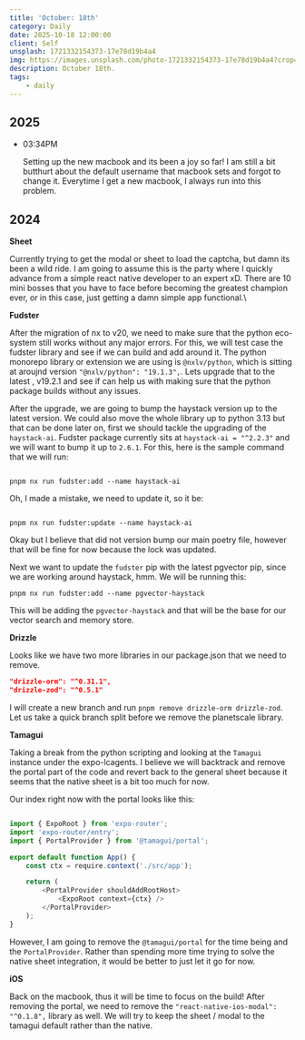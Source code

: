 ```yaml
---
title: 'October: 18th'
category: Daily
date: 2025-10-18 12:00:00
client: Self
unsplash: 1721332154373-17e78d19b4a4
img: https://images.unsplash.com/photo-1721332154373-17e78d19b4a4?crop=entropy&cs=srgb&fm=jpg&ixid=MnwzNjM5Nzd8MHwxfHJhbmRvbXx8fHx8fHx8fDE2ODE3NDg2ODY&ixlib=rb-4.0.3&q=85
description: October 18th.
tags:
    - daily
---
```



## 2025

-	03:34PM

	Setting up the new macbook and its been a joy so far!
	I am still a bit butthurt about the default username that macbook sets and forgot to change it.
	Everytime I get a new macbook, I always run into this problem.

## 2024

**Sheet**

Currently trying to get the modal or sheet to load the captcha, but damn its been a wild ride.
I am going to assume this is the party where I quickly advance from a simple react native developer to an expert xD.
There are 10 mini bosses that you have to face before becoming the greatest champion ever, or in this case, just getting a damn simple app functional.\

**Fudster**

After the migration of nx to v20, we need to make sure that the python eco-system still works without any major errors.
For this, we will test case the fudster library and see if we can build and add around it.
The python monorepo library or extension we are using is `@nxlv/python`, which is sitting at aroujnd version `"@nxlv/python": "19.1.3",`.
Lets upgrade that to the latest , v19.2.1 and see if can help us with making sure that the python package builds without any issues.

After the upgrade, we are going to bump the haystack version up to the latest version.
We could also move the whole library up to python 3.13 but that can be done later on, first we should tackle the upgrading of the `haystack-ai`.
Fudster package currently sits at `haystack-ai = "^2.2.3"` and we will want to bump it up to `2.6.1`.
For this, here is the sample command that we will run:

```shell

pnpm nx run fudster:add --name haystack-ai

```

Oh, I made a mistake, we need to update it, so it be:


```shell

pnpm nx run fudster:update --name haystack-ai

```

Okay but I believe that did not version bump our main poetry file, however that will be fine for now because the lock was updated.

Next we want to update the `fudster` pip with the latest pgvector pip, since we are working around haystack, hmm.
We will be running this:

```shell
pnpm nx run fudster:add --name pgvector-haystack
```

This will be adding the `pgvector-haystack` and that will be the base for our vector search and memory store.


**Drizzle** 

Looks like we have two more libraries in our package.json that we need to remove.

```json 
"drizzle-orm": "^0.31.1",
"drizzle-zod": "^0.5.1"
```

I will create a new branch and run `pnpm remove drizzle-orm drizzle-zod`.
Let us take a quick branch split before we remove the planetscale library.

**Tamagui**

Taking a break from the python scripting and looking at the `Tamagui` instance under the expo-lcagents.
I believe we will backtrack and remove the portal part of the code and revert back to the general sheet because it seems that the native sheet is a bit too much for now.

Our index right now with the portal looks like this:

```js

import { ExpoRoot } from 'expo-router';
import 'expo-router/entry';
import { PortalProvider } from '@tamagui/portal';

export default function App() {
	const ctx = require.context('./src/app');

	return (
		<PortalProvider shouldAddRootHost>
			<ExpoRoot context={ctx} />
		</PortalProvider>
	);
}

```

However, I am going to remove the `@tamagui/portal` for the time being and the `PortalProvider`.
Rather than spending more time trying to solve the native sheet integration, it would be better to just let it go for now.

**iOS**

Back on the macbook, thus it will be time to focus on the build!
After removing the portal, we need to remove the `"react-native-ios-modal": "^0.1.8",` library as well.
We will try to keep the sheet / modal to the tamagui default rather than the native.